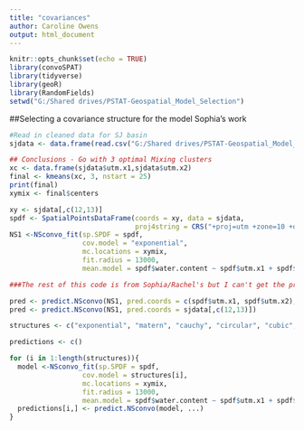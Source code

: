```yaml
---
title: "covariances"
author: Caroline Owens
output: html_document
---
```


```r
knitr::opts_chunk$set(echo = TRUE)
library(convoSPAT)
library(tidyverse)
library(geoR)
library(RandomFields)
setwd("G:/Shared drives/PSTAT-Geospatial_Model_Selection")
```

##Selecting a covariance structure for the model
Sophia's work

```r
#Read in cleaned data for SJ basin
sjdata <- data.frame(read.csv("G:/Shared drives/PSTAT-Geospatial_Model_Selection/Data/SJrb_cleaned.csv"))

## Conclusions - Go with 3 optimal Mixing clusters
xc <- data.frame(sjdata$utm.x1,sjdata$utm.x2)
final <- kmeans(xc, 3, nstart = 25)
print(final)
xymix <- final$centers

xy <- sjdata[,c(12,13)]
spdf <- SpatialPointsDataFrame(coords = xy, data = sjdata,
                               proj4string = CRS("+proj=utm +zone=10 +datum=WGS84"))
NS1 <-NSconvo_fit(sp.SPDF = spdf,
                  cov.model = "exponential", 
                  mc.locations = xymix, 
                  fit.radius = 13000, 
                  mean.model = spdf$water.content ~ spdf$utm.x1 + spdf$utm.x2)

###The rest of this code is from Sophia/Rachel's but I can't get the prediction to run

pred <- predict.NSconvo(NS1, pred.coords = c(spdf$utm.x1, spdf$utm.x2), pred.covariates = c(spdf$utm.x1, spdf$utm.x2))
pred <- predict.NSconvo(NS1, pred.coords = sjdata[,c(12,13)])

```



```r

structures <- c("exponential", "matern", "cauchy", "circular", "cubic", "gaussian", "spherical", "wave")

predictions <- c()

for (i in 1:length(structures)){
  model <-NSconvo_fit(sp.SPDF = spdf,
                  cov.model = structures[i], 
                  mc.locations = xymix, 
                  fit.radius = 13000, 
                  mean.model = spdf$water.content ~ spdf$utm.x1 + spdf$utm.x2)
  predictions[i,] <- predict.NSconvo(model, ...)
}

```



```r

```

